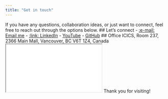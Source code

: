 ```yaml
---
title: "Get in touch"
---
```

If you have any questions, collaboration ideas, or just want to connect, feel free to reach out through the options below.
## Let’s connect
- [:e-mail: Email me](mailto:kvarada@cs.ubc.ca)
- [:link: LinkedIn](https://www.linkedin.com/in/varada-kolhatkar-b2b4809/)
- [YouTube](https://www.youtube.com/channel/@appliedmachinelearningubc)
- [GitHub](https://github.com/kvarada)
## Office
ICICS, Room 237, 2366 Main Mall, Vancouver, BC V6T 1Z4, Canada
<iframe src=“https://www.google.com/maps/embed?pb=!1m18!1m12!1m3!1d2603.8118732864027!2d-123.2517422224971!3d49.26101157228717!2m3!1f0!2f0!3f0!3m2!1i1024!2i768!4f13.1!3m3!1m2!1s0x548672cbd037e16d%3A0x4863aaf177384ea9!2sICICS%20Computer%20Science%2C%202366%20Main%20Mall%2C%20Vancouver%2C%20BC%20V6T%201Z4!5e0!3m2!1sen!2sca!4v1725771797898!5m2!1sen!2sca” width=“600” height=“450" style=“border:0;” allowfullscreen=“” loading=“lazy” referrerpolicy=“no-referrer-when-downgrade”></iframe>
Thank you for visiting!